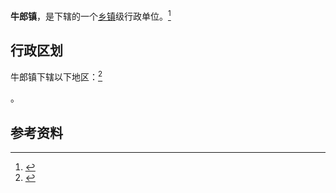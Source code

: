 {{中国乡级行政区|52/06/28/112/000}}

'''牛郎镇'''，是{{PRC admin/fullname|52/06/28/112/000|3}}下辖的一个[[乡镇|乡镇]]级行政单位。<ref>{{PRC admin/ref sgc|{{PRC admin/parent|52/06/28/112/000}}}}</ref>

== 行政区划 ==

牛郎镇下辖以下地区：<ref>{{PRC admin/ref sgc|52/06/28/112/000}}</ref>

{{PRC admin/children|52/06/28/112/000}}。

== 参考资料 ==

{{reflist}}

{{行政区划小作品}}
{{PRC admin/navcat|52/06/28/112/000}}